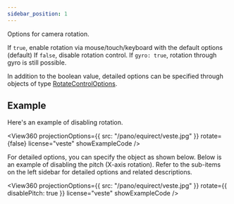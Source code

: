 ```yaml
---
sidebar_position: 1
---
```


<OptionDescriptor type="boolean | RotateControlOptions" defaultVal="true" added="4.0.0" />

Options for camera rotation.

If `true`, enable rotation via mouse/touch/keyboard with the default options (default)
If `false`, disable rotation control. If `gyro: true`, rotation through gyro is still possible.

In addition to the boolean value, detailed options can be specified through objects of type [RotateControlOptions](/docs/api/Interface/RotateControlOptions).

## Example
Here's an example of disabling rotation.

<View360
  projectionOptions={{
    src: "/pano/equirect/veste.jpg"
  }}
  rotate={false}
  license="veste"
  showExampleCode />

For detailed options, you can specify the object as shown below.
Below is an example of disabling the pitch (X-axis rotation).
Refer to the sub-items on the left sidebar for detailed options and related descriptions.

<View360
  projectionOptions={{
    src: "/pano/equirect/veste.jpg"
  }}
  rotate={{
    disablePitch: true
  }}
  license="veste"
  showExampleCode />
